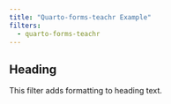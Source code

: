 ```yaml
---
title: "Quarto-forms-teachr Example"
filters:
  - quarto-forms-teachr
---
```


## Heading

This filter adds formatting to heading text.



